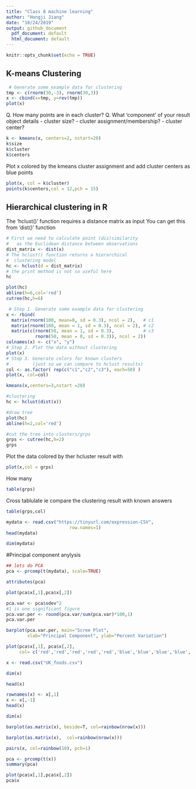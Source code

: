 ```yaml
---
title: "Class 8 machine learning"
author: "Hongji Jiang"
date: "10/24/2019"
output: github_document
  pdf_document: default
  html_document: default
---
```


```r
knitr::opts_chunk$set(echo = TRUE)
```

## K-means Clustering

```r
 # Generate some example data for clustering
tmp <- c(rnorm(30,-3), rnorm(30,3))
x <- cbind(x=tmp, y=rev(tmp))
plot(x)
```

Q. How many points are in each cluster?
Q. What ‘component’ of your result object details
      - cluster size?
      - cluster assignment/membership?
      - cluster center?
```r
k <- kmeans(x, centers=2, nstart=20)
k$size
k$cluster
k$centers
```

Plot x colored by the kmeans cluster assignment and
      add cluster centers as blue points
```r
plot(x, col = k$cluster)
points(k$centers,col = 12,pch = 15)
```

## Hierarchical clustering in R
The 'hclust()' function requires a distance matrix as input 
You can get this from 'dist()' function
```r
# First we need to calculate point (dis)similarity
#   as the Euclidean distance between observations
dist_matrix <- dist(x)
# The hclust() function returns a hierarchical
#  clustering model
hc <- hclust(d = dist_matrix)
# the print method is not so useful here
hc
```

```r
plot(hc)
abline(h=6,col='red')
cutree(hc,h=6)
```

```r
 # Step 1. Generate some example data for clustering
x <- rbind(
  matrix(rnorm(100, mean=0, sd = 0.3), ncol = 2),   # c1
  matrix(rnorm(100, mean = 1, sd = 0.3), ncol = 2), # c2
  matrix(c(rnorm(50, mean = 1, sd = 0.3),           # c3
           rnorm(50, mean = 0, sd = 0.3)), ncol = 2))
colnames(x) <- c("x", "y")
# Step 2. Plot the data without clustering
plot(x)
# Step 3. Generate colors for known clusters
#         (just so we can compare to hclust results)
col <- as.factor( rep(c("c1","c2","c3"), each=50) )
plot(x, col=col)
```

```r
kmeans(x,centers=3,nstart =20)
```

```r
#clustering
hc <- hclust(dist(x))

#draw tree
plot(hc)
abline(h=2,col='red')

#cut the tree into clusters/grps
grps <- cutree(hc,h=2)
grps
```

Plot the data colored by ther hcluster result with 
```r
plot(x,col = grps)
```

How many 
```r
table(grps)
```

Cross tablulate ie compare the clustering result with known answers
```r
table(grps,col)
```

```r
mydata <- read.csv("https://tinyurl.com/expression-CSV",
                        row.names=1)
head(mydata)


```
```r
dim(mydata)
```

#Principal component anylysis 
```r
## lets do PCA
pca <- prcomp(t(mydata), scale=TRUE)

attributes(pca)

plot(pca$x[,1],pca$x[,2])

pca.var <- pca$sdev^2
#1 is one significant figure
pca.var.per <- round(pca.var/sum(pca.var)*100,1)
pca.var.per
```

```r
barplot(pca.var.per, main="Scree Plot",
        xlab="Principal Component", ylab="Percent Variation")
```

```r
plot(pca$x[,1], pca$x[,2], 
     col= c('red','red','red','red','red','blue','blue','blue','blue','blue'))
```

```r
x <- read.csv("UK_foods.csv")

dim(x)

head(x)

rownames(x) <- x[,1]
x <- x[,-1]
head(x)

dim(x)
```

```r
barplot(as.matrix(x), beside=T, col=rainbow(nrow(x)))
```

```r
barplot(as.matrix(x),  col=rainbow(nrow(x)))
```

```r
pairs(x, col=rainbow(10), pch=1)
```

```r
pca <- prcomp(t(x))
summary(pca)
```

```r
plot(pca$x[,1],pca$x[,2])
pca$x
```


